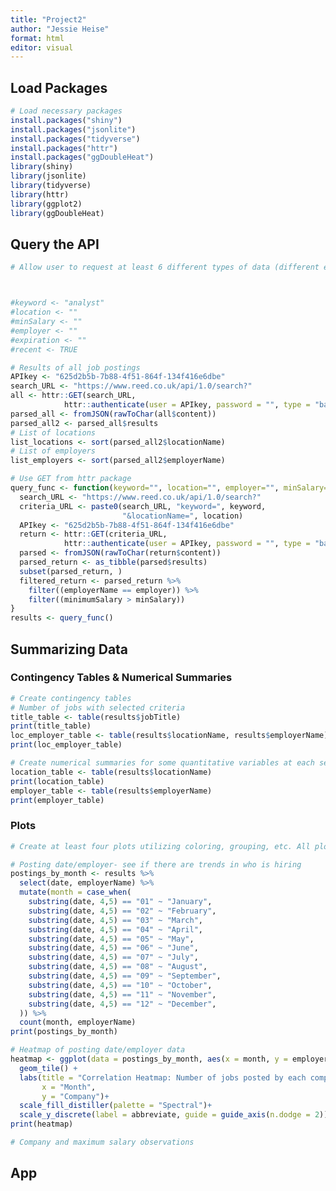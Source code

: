 ```yaml
---
title: "Project2"
author: "Jessie Heise"
format: html
editor: visual
---
```


## Load Packages

```r
# Load necessary packages
install.packages("shiny")
install.packages("jsonlite")
install.packages("tidyverse")
install.packages("httr")
install.packages("ggDoubleHeat")
library(shiny)
library(jsonlite)
library(tidyverse)
library(httr)
library(ggplot2)
library(ggDoubleHeat)
```

## Query the API

```r
# Allow user to request at least 6 different types of data (different endpoints, modify endpoints)



#keyword <- "analyst"
#location <- ""
#minSalary <- ""
#employer <- ""
#expiration <- ""
#recent <- TRUE

# Results of all job postings 
APIkey <- "625d2b5b-7b88-4f51-864f-134f416e6dbe"
search_URL <- "https://www.reed.co.uk/api/1.0/search?"
all <- httr::GET(search_URL, 
            httr::authenticate(user = APIkey, password = "", type = "basic"))
parsed_all <- fromJSON(rawToChar(all$content))
parsed_all2 <- parsed_all$results
# List of locations
list_locations <- sort(parsed_all2$locationName)
# List of employers
list_employers <- sort(parsed_all2$employerName)

# Use GET from httr package
query_func <- function(keyword="", location="", employer="", minSalary=""){
  search_URL <- "https://www.reed.co.uk/api/1.0/search?"
  criteria_URL <- paste0(search_URL, "keyword=", keyword,
                         "&locationName=", location)
  APIkey <- "625d2b5b-7b88-4f51-864f-134f416e6dbe"
  return <- httr::GET(criteria_URL, 
            httr::authenticate(user = APIkey, password = "", type = "basic"))
  parsed <- fromJSON(rawToChar(return$content))
  parsed_return <- as_tibble(parsed$results)
  subset(parsed_return, )
  filtered_return <- parsed_return %>% 
    filter((employerName == employer)) %>%
    filter((minimumSalary > minSalary))
}
results <- query_func()

```

## Summarizing Data

### Contingency Tables & Numerical Summaries

```r
# Create contingency tables
# Number of jobs with selected criteria
title_table <- table(results$jobTitle)
print(title_table)
loc_employer_table <- table(results$locationName, results$employerName)
print(loc_employer_table)

# Create numerical summaries for some quantitative variables at each setting of some of your categorical variables
location_table <- table(results$locationName)
print(location_table)
employer_table <- table(results$employerName)
print(employer_table)
```

### Plots

```r
# Create at least four plots utilizing coloring, grouping, etc. All plots should have nice labels and titles. (one should be a plot we did not cover in class)

# Posting date/employer- see if there are trends in who is hiring
postings_by_month <- results %>%
  select(date, employerName) %>%
  mutate(month = case_when(
    substring(date, 4,5) == "01" ~ "January",
    substring(date, 4,5) == "02" ~ "February",
    substring(date, 4,5) == "03" ~ "March",
    substring(date, 4,5) == "04" ~ "April",
    substring(date, 4,5) == "05" ~ "May",
    substring(date, 4,5) == "06" ~ "June",
    substring(date, 4,5) == "07" ~ "July",
    substring(date, 4,5) == "08" ~ "August",
    substring(date, 4,5) == "09" ~ "September",
    substring(date, 4,5) == "10" ~ "October",
    substring(date, 4,5) == "11" ~ "November",
    substring(date, 4,5) == "12" ~ "December",
  )) %>%
  count(month, employerName)
print(postings_by_month)

# Heatmap of posting date/employer data
heatmap <- ggplot(data = postings_by_month, aes(x = month, y = employerName, fill = n)) +
  geom_tile() +
  labs(title = "Correlation Heatmap: Number of jobs posted by each company by month",
       x = "Month",
       y = "Company")+
  scale_fill_distiller(palette = "Spectral")+
  scale_y_discrete(label = abbreviate, guide = guide_axis(n.dodge = 2))
print(heatmap)

# Company and maximum salary observations
```

## App

```r

```
